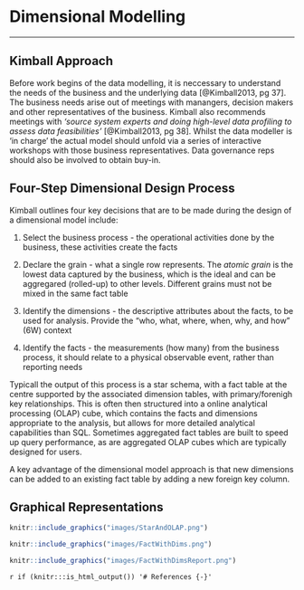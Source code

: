 # Dimensional Modelling
***

## Kimball Approach

Before work begins of the data modelling, it is neccessary to understand the needs of the business and the underlying data [@Kimball2013, pg 37].  The business needs arise out of meetings with manangers, decision makers and other representatives of the business.  Kimball also recommends meetings with _'source system experts and doing high-level
data profiling to assess data feasibilities'_ [@Kimball2013, pg 38].  Whilst the data modeller is 'in charge' the actual model should unfold via a series of interactive workshops with those business representatives.  Data governance reps should also be involved to obtain buy-in.

## Four-Step Dimensional Design Process

Kimball outlines four key decisions that are to be made during the design of a dimensional model include:

1. Select the business process - the operational activities done by the business, these activities create the facts

2. Declare the grain - what a single row represents.  The _atomic grain_ is the lowest data captured by the business, which is the ideal and can be aggregared (rolled-up) to other levels.  Different grains must not be mixed in the same fact table


3. Identify the dimensions - the descriptive attributes about the facts, to be used for analysis.  Provide the “who, what, where, when, why, and how” (6W) context 

4. Identify the facts - the measurements (how many) from the business process, it should relate to a physical observable event, rather than reporting needs

Typicall the output of this process is a star schema, with a fact table at the centre supported by the associated dimension tables, with primary/forenigh key relationships.  This is often then structured into a online analytical processing (OLAP) cube, which contains the facts and dimensions appropriate to the analysis, but allows for more detailed analytical capabilities than SQL.  Sometimes aggregated fact tables are built to speed up query performance, as are aggregated OLAP cubes which are typically designed for users.

A key advantage of the dimensional model approach is that new dimensions can be added to an existing fact table by adding a new foreign key column. 

## Graphical Representations

```r
knitr::include_graphics("images/StarAndOLAP.png")
```

```r
knitr::include_graphics("images/FactWithDims.png")
```

```r
knitr::include_graphics("images/FactWithDimsReport.png")
```

`r if (knitr:::is_html_output()) '# References {-}'`